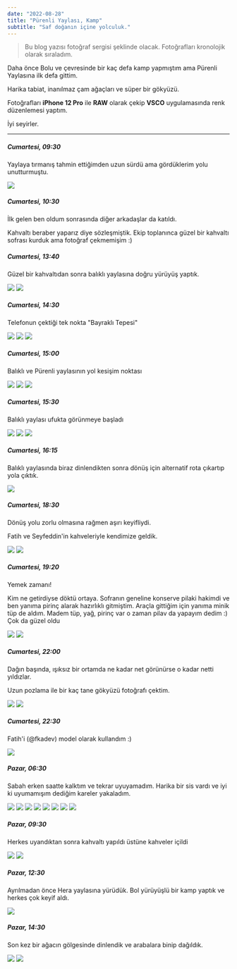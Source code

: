 ```yaml
---
date: "2022-08-28"
title: "Pürenli Yaylası, Kamp"
subtitle: "Saf doğanın içine yolculuk."
---
```


> Bu blog yazısı fotoğraf sergisi şeklinde olacak.
> Fotoğrafları kronolojik olarak sıraladım.

Daha önce Bolu ve çevresinde bir kaç defa kamp yapmıştım ama
Pürenli Yaylasına ilk defa gittim.

Harika tabiat, inanılmaz çam ağaçları ve süper bir gökyüzü.

Fotoğrafları **iPhone 12 Pro** ile **RAW** olarak çekip
**VSCO** uygulamasında renk düzenlemesi yaptım.

İyi seyirler.

---

##### Cumartesi, 09:30

Yaylaya tırmanış tahmin ettiğimden uzun sürdü ama gördüklerim yolu unutturmuştu.

<Figure2>
  <img
    src="/blog/purenli-kamp-2022/D95E23CB-F7B6-4424-8C84-06B6246C7F5F.JPG"
    width={4032}
    height={3024}
  />
</Figure2>

##### Cumartesi, 10:30

İlk gelen ben oldum sonrasında diğer arkadaşlar da katıldı.

Kahvaltı beraber yaparız diye sözleşmiştik.
Ekip toplanınca güzel bir kahvaltı sofrası kurduk ama fotoğraf çekmemişim :)

##### Cumartesi, 13:40

Güzel bir kahvaltıdan sonra balıklı yaylasına doğru yürüyüş yaptık.

<Figure2 col="sm:grid-cols-2">
  <img
    src="/blog/purenli-kamp-2022/013E2CE0-C8BC-4FED-B22C-8182344BB679.JPG"
    width={3024}
    height={4032}
  />
  <img
    src="/blog/purenli-kamp-2022/B6EF7766-D7C2-4089-AA65-15A88FBF65DA.JPG"
    width={3024}
    height={4032}
  />
</Figure2>

##### Cumartesi, 14:30

Telefonun çektiği tek nokta "Bayraklı Tepesi"

<Figure2>
  <img
    src="/blog/purenli-kamp-2022/45AB592C-F5B0-4B0D-BC05-2997CDC1D261.JPG"
    width={4032}
    height={3024}
  />
</Figure2>

<Figure2 col="sm:grid-cols-2">
  <img
    src="/blog/purenli-kamp-2022/96E69897-4AD8-4D9A-A294-37AF8D3D29A5.JPG"
    width={3024}
    height={4032}
  />
  <img
    src="/blog/purenli-kamp-2022/CD9E8CB9-D5FD-45C3-A1DF-2B224F258DED.JPG"
    width={3024}
    height={4032}
  />
</Figure2>

##### Cumartesi, 15:00

Balıklı ve Pürenli yaylasının yol kesişim noktası

<Figure2>
  <img
    src="/blog/purenli-kamp-2022/2BDEC270-97BE-4F83-9533-72792AEB3F0B.JPG"
    width={4032}
    height={3024}
  />
</Figure2>

<Figure2 col="sm:grid-cols-2">
  <img
    src="/blog/purenli-kamp-2022/3B424770-F4D8-4EAA-8CF3-3552D194AA77.JPG"
    width={3024}
    height={4032}
  />
  <img
    src="/blog/purenli-kamp-2022/9E97F4FB-D959-4BBE-95DF-749736D441BE.JPG"
    width={3024}
    height={4032}
  />
</Figure2>

##### Cumartesi, 15:30

Balıklı yaylası ufukta görünmeye başladı

<Figure2>
  <img
    src="/blog/purenli-kamp-2022/033A74D3-A905-45B9-84F8-409690169CE7.JPG"
    width={4032}
    height={3024}
  />
</Figure2>

<Figure2 col="sm:grid-cols-2">
  <img
    src="/blog/purenli-kamp-2022/A3DD19FE-E809-495B-A5A7-749984F29FB6.JPG"
    width={3024}
    height={4032}
  />
  <img
    src="/blog/purenli-kamp-2022/48273035-FC09-4CE3-BA50-D7FA79DCED97.JPG"
    width={3024}
    height={4032}
  />
</Figure2>

##### Cumartesi, 16:15

Balıklı yaylasında biraz dinlendikten sonra
dönüş için alternatif rota çıkartıp yola çıktık.

<Figure2>
  <img
    src="/blog/purenli-kamp-2022/3C220D0F-0815-4ED3-88BB-2B7CC8646E82.JPG"
    width={3024}
    height={4032}
  />
</Figure2>

##### Cumartesi, 18:30

Dönüş yolu zorlu olmasına rağmen aşırı keyifliydi.

Fatih ve Seyfeddin'in kahveleriyle kendimize geldik.

<Figure2 col="sm:grid-cols-2">
  <img
    src="/blog/purenli-kamp-2022/8A985C62-FB9A-4BD6-ACC8-2A41360FFAEB.JPG"
    width={3024}
    height={4032}
  />
  <img
    src="/blog/purenli-kamp-2022/556E140A-03F0-43EB-BB52-24D551A29841.JPG"
    width={3024}
    height={4032}
  />
</Figure2>

##### Cumartesi, 19:20

Yemek zamanı!

Kim ne getirdiyse döktü ortaya.
Sofranın geneline konserve pilaki hakimdi ve ben yanıma pirinç alarak hazırlıklı gitmiştim.
Araçla gittiğim için yanıma minik tüp de aldım.
Madem tüp, yağ, pirinç var o zaman pilav da yapayım dedim :)
Çok da güzel oldu

<Figure2 col="sm:grid-cols-2">
  <img
    src="/blog/purenli-kamp-2022/A549896F-1D5A-4477-96F4-FE0A306DE976.JPG"
    width={3024}
    height={4032}
  />
  <img
    src="/blog/purenli-kamp-2022/79306F37-0588-4C55-A1A5-57E880F64786.JPG"
    width={3024}
    height={4032}
  />
</Figure2>

##### Cumartesi, 22:00

Dağın başında, ışıksız bir ortamda ne kadar net görünürse o kadar netti yıldızlar.

Uzun pozlama ile bir kaç tane gökyüzü fotoğrafı çektim.

<Figure2 col="sm:grid-cols-2">
  <img
    src="/blog/purenli-kamp-2022/51A16709-0B2E-4919-958E-18382EF45AC3.JPG"
    width={3024}
    height={4032}
  />
  <img
    src="/blog/purenli-kamp-2022/1276BAEA-D9E4-4E46-B575-F1026E094BE5.JPG"
    width={3024}
    height={4032}
  />
</Figure2>

##### Cumartesi, 22:30

Fatih'i (@fkadev) model olarak kullandım :)

<Figure2>
  <img
    src="/blog/purenli-kamp-2022/9642426B-8917-4111-A6FF-422E05D939B2.JPG"
    width={2782}
    height={3704}
  />
</Figure2>

##### Pazar, 06:30

Sabah erken saatte kalktım ve tekrar uyuyamadım.
Harika bir sis vardı ve iyi ki uyumamışım dediğim kareler yakaladım.

<Figure2 col="sm:grid-cols-2">
  <img
    src="/blog/purenli-kamp-2022/48EEAD04-25FD-4888-97CE-464392391665.JPG"
    width={3024}
    height={4032}
  />
  <img
    src="/blog/purenli-kamp-2022/DAAFF506-6DBC-47CC-A8DC-656D2C8CFCEE.JPG"
    width={3024}
    height={4032}
  />
</Figure2>

<Figure2>
  <img
    src="/blog/purenli-kamp-2022/4B9BC4C7-BC8E-4552-9FA5-615AF2979496.JPG"
    width={4032}
    height={3024}
  />
  <img
    src="/blog/purenli-kamp-2022/4D87D0F5-2911-4403-AFAE-EE19D60F280F.JPG"
    width={4032}
    height={3024}
  />
  <img
    src="/blog/purenli-kamp-2022/D24669BC-EE72-4A38-92F1-5B3A19A24207.JPG"
    width={4032}
    height={3024}
  />
</Figure2>

<Figure2 col="sm:grid-cols-2">
  <img
    src="/blog/purenli-kamp-2022/5A632730-1C3F-44C4-B638-1153107E6640.JPG"
    width={3024}
    height={4032}
  />
  <img
    src="/blog/purenli-kamp-2022/B3DE4DC6-3866-40B8-B2E3-278C5CD9C7EF.JPG"
    width={3024}
    height={4032}
  />
</Figure2>

<Figure2>
  <img
    src="/blog/purenli-kamp-2022/A71B2CD4-09A0-4B6D-B0B3-6941AD9F4563.JPG"
    width={4032}
    height={3024}
  />
</Figure2>

##### Pazar, 09:30

Herkes uyandıktan sonra kahvaltı yapıldı üstüne kahveler içildi

<Figure2 col="sm:grid-cols-2">
  <img
    src="/blog/purenli-kamp-2022/05AF4B4B-9645-4387-8F30-CA1B88B531F0.JPG"
    width={3024}
    height={4032}
  />
  <img
    src="/blog/purenli-kamp-2022/64B09B1E-AB5A-4660-A694-C0B4C1B2BBD2.JPG"
    width={3024}
    height={4032}
  />
</Figure2>

##### Pazar, 12:30

Ayrılmadan önce Hera yaylasına yürüdük.
Bol yürüyüşlü bir kamp yaptık ve herkes çok keyif aldı.

<Figure2>
  <img
    src="/blog/purenli-kamp-2022/80DDF242-29D2-4232-89F4-01737C3BC9F9.JPG"
    width={3833}
    height={2867}
  />
</Figure2>

##### Pazar, 14:30

Son kez bir ağacın gölgesinde dinlendik ve arabalara binip dağıldık.

<Figure2 col="sm:grid-cols-2">
  <img
    src="/blog/purenli-kamp-2022/oooo.JPG"
    width={3024}
    height={4032}
  />
  <img
    src="/blog/purenli-kamp-2022/7A87F25F-65AD-474B-AD32-740AF5DEA83E.JPG"
    width={3024}
    height={4032}
  />
</Figure2>
